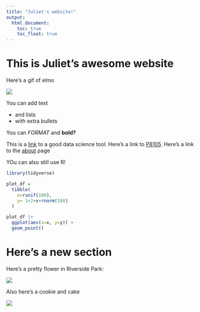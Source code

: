 ```yaml
---
title: "Juliet's website!"
output: 
  html_document:
    toc: true
    toc_float: true
---
```


# This is Juliet's awesome website

Here's a gif of elmo

![](https://media.giphy.com/media/drXGoW1iudhKw/giphy.gif)

You can add text

* and lists
* with extra bullets

You can *FORMAT* and **bold?**

This is a [link](https://www.google.com/) to a good data science tool. Here's a link to [P8105](https://p8105.com/). Here's a link to the [about](about.html) page

YOu can also still use R!

```r
library(tidyverse)
```


```r
plot_df = 
  tibble(
    x=runif(100),
    y= 1+2+x+rnorm(100)
  )

plot_df |>
  ggplot(aes(x=x, y=y)) +
  geom_point()
```


# Here's a new section

Here's a pretty flower in Riverside Park:

![](images/flowers.jpg)

Also here's a cookie and cake

![](images/cookie.jpg)